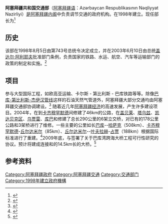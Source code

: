 {{Infobox Government agency
|agency_name     = ''阿塞拜疆交通部''
|nativename      = '''Azərbaycan Respublikasının Nəqliyyat Nazirliyi'''
|seal            = Coat of arms of Azerbaijan.svg
|seal_width      = 120px
|seal_caption    = 阿塞拜疆国徽
|formed          = 1998年8月5日
|headquarters    = 1054 {{tsl|en|Tbilisi Avenue|Tbilisi Avenue}}, [[巴库|巴库]], [[阿塞拜疆共和国|阿塞拜疆共和国]] AZ1122
|chief1          = {{tsl|en|Ziya Mammadov|Ziya Mammadov}}
|chief1_title    = 交通部部长
|website         = [http://www.mot.gov.az/ www.mot.gov.az]
}}
'''阿塞拜疆共和国交通部'''（[[阿塞拜疆语|阿塞拜疆语]]：Azərbaycan Respublikasının Nəqliyyat Nazirliyi）[[是阿塞拜疆内阁|是阿塞拜疆内阁]]中负责调节交通的政府机构。在1998年建立。现任部长为{{tsl|en|Ziya Mammadov|Ziya Mammadov}}<ref name=CIA>{{cite web |url=https://www.cia.gov/library/publications/world-leaders-1/world-leaders-a/azerbaijan.html |title=CIA. Chiefs of State and Cabinet Members of Foreign Governments |accessdate=2010-11-18 |deadurl=yes |archiveurl=https://web.archive.org/web/20100528054345/https://www.cia.gov/library/publications/world-leaders-1/world-leaders-a/azerbaijan.html |archivedate=2010-05-28 }}</ref>

==历史==
该部在1998年8月5日由第743号总统令决定成立，并在2003年6月10日由总统[[盖达尔·阿利耶夫|盖达尔·阿利耶夫]]批准部门条例，负责国家的铁路、水运、航空、汽车等运输部门的政策的制定和实施。<ref name=Min>{{cite web |url= http://www.mot.gov.az/index.php?mod=inside&lang=az&menu=108 |title= Azərbaycan Respublikasının Nəqliyyat Nazirliyi. Nazirlik haqqında |trans_title= The Ministry of Transport of the Republic of Azerbaijan. About the Ministry |accessdate= 2010-11-17 |archive-date= 2017-03-07 |archive-url= https://web.archive.org/web/20170307050123/http://www.mot.gov.az/index.php?mod=inside&lang=az&menu=108 |dead-url= no }}</ref>

==项目==
参与大型国际工程，如欧高亚运输、卡尔斯 - 第比利斯 - 巴库铁路等等。除像[[巴库-第比利斯-杰伊汉管线|巴库-第比利斯-杰伊汉管线]]这样的石油天然气管道外，阿塞拜疆大部分交通均由阿塞拜疆交通部协调建设。<ref>{{cite web |url=http://www.winne.com/ca/azerbaijan/report/2004/vi05.php |title=World Investment News. V.I.P. Interviews. H.E. Mr. Ziya Mamedov |accessdate=2010-11-18 |archive-url=https://web.archive.org/web/20151117063841/http://www.winne.com/ca/azerbaijan/report/2004/vi05.php |archive-date=2015-11-17 |dead-url=yes }}</ref> 随着近几年[[阿塞拜疆经济|阿塞拜疆经济]]的高速发展，产生许多建设项目。2004年，在{{tsl|en|Ələt|Ələt}}到[[卡齐穆罕默德|卡齐穆罕默德]]间修建了46km的公路，在[[盖贝莱|盖贝莱]]、[[塔乌兹|塔乌兹]]、[[凯达贝克区|凯达贝克区]]、[[乌贾雷|乌贾雷]]、[[库巴_(阿塞拜疆)|库巴]]和{{tsl|en|Biləcəri|比拉賈里}}修建了总长290公里的6架立交桥，对已有的178公里公路和3架桥进行了维修。一些主要的公里如长[[巴库|巴库]]-{{tsl|en|Ələt|Ələt}}-[[哈萨克_(阿塞拜疆)|哈萨克]]（508km）、[[卡齐穆罕默德|卡齐穆罕默德]]-[[丘尔达米尔|丘尔达米尔]]（85km）、[[丘尔达米尔|丘尔达米尔]]-{{tsl|en|Ucar, Azerbaijan|Ucar}}-[[叶夫拉赫|叶夫拉赫]]-[[占贾|占贾]]（188km）根据国际标准进行了重建。<ref name=Portal>{{cite web |url= http://azerbaijan.tourism.az/index.php?/az/topmenu_content/1106 |title= Nəqliyyat Nazirliyi |trans_title= Ministry of Transport |accessdate= 2010-11-18 |deadurl= yes |archiveurl= https://web.archive.org/web/20110613215743/http://azerbaijan.tourism.az/index.php?%2Faz%2Ftopmenu_content%2F1106 |archivedate= 2011-06-13 }}</ref>2009年底，与{{tsl|ko|한국국제협력단|韩国国际协力团}}签署了关于巴库湾跨海大桥工程可行性研究的协议。预计将建成连接{{tsl|en|Shikhov Beach|Shikhov Beach}}和{{tsl|en|Zığ, Baku|Zığ, Baku}}的14.5km长的大桥。<ref>{{cite news |url=http://en.apa.az/news.php?id=112715 |title=Azerbaijan’s Ministry of Transport and KOICA sign a protocol on Baku Bay Sea Bridge Project |publisher=[[Azeri_Press_Agency|Azeri Press Agency]] |author=Rashad Suleymanov |date=2009-12-18 |accessdate=2010-11-18 |deadurl=yes |archiveurl=https://web.archive.org/web/20120311005217/http://en.apa.az/news.php?id=112715 |archivedate=2012-03-11 }}</ref>

==参考资料==
{{Reflist|2}}

[[Category:阿塞拜疆政府|Category:阿塞拜疆政府]]
[[Category:阿塞拜疆交通|Category:阿塞拜疆交通]]
[[Category:交通部门|Category:交通部门]]
[[Category:1998年建立政府機構|Category:1998年建立政府機構]]